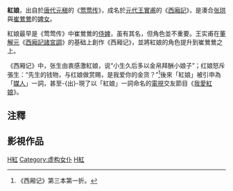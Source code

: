 '''紅娘'''，出自於[[唐代|唐代]][[元稹|元稹]]的《[[莺莺传|莺莺传]]》，成名於[[元代|元代]][[王實甫|王實甫]]的《[[西廂記|西廂記]]》，是湊合[[张珙|张珙]]與[[崔鶯鶯|崔鶯鶯]]的[[婢女|婢女]]。

紅娘最早是《莺莺传》中崔鶯鶯的[[侍婢|侍婢]]，虽有其名，但角色並不重要。王实甫在[[董解元|董解元]]《[[西廂記諸宮調|西廂記諸宮調]]》的基础上創作《西厢记》，並將紅娘的角色提升到崔鶯鶯之上。

《西厢记》中，张生由衷感激紅娘，说“小生久后多以金帛拜酬小娘子”；红娘怒斥張生：“先生的钱物，与红娘做赏赐，是我爱你的金货？”<ref>《西厢记》第三本第一折。</ref>後來「紅娘」被引申為「[[媒人|媒人]]」一詞，甚至-{出}-現了以「紅娘」一詞命名的[[電視|電視]]交友節目《[[我愛紅娘|我愛紅娘]]》。

==注釋==
<div class="references-small">
<references />
</div>

[[Category:文学角色|H紅]]
[[Category:虚构女仆|Category:虚构女仆]]
[[Category:西厢记|H紅]]

==影視作品==